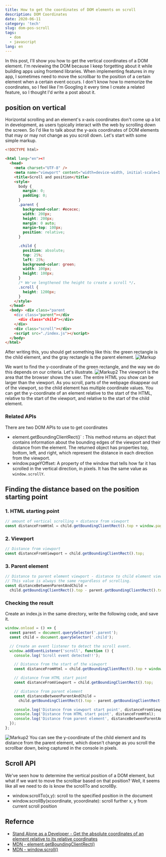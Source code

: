 ```yaml
---
title: How to get the coordinates of DOM elements on scroll
description: DOM Coordinates
date: 2020-06-11
category: 'tech'
slug: dom-pos-scroll
tags:
  - dom
  - javascript
lang: en
---
```


In this post, I'll show you how to get the vertical coordinates of a DOM element. I'm reviewing the DOM because I keep forgetting about it while building apps using frontend libraries. When implementing features in my app, I sometimes need to move the scrollbar to the position of a certain element when a certain event occurs. I don't know how to memorize the coordinates, so I feel like I'm Googling it every time I create a related feature, so I thought I'd write a post about it.

## position on vertical

Horizontal scrolling and an element's x-axis coordinates don't come up a lot in development, as users typically interact with the web by scrolling down the screen. So I'd like to talk about the y-axis coordinates of DOM elements that may or may not change as you scroll down. Let's start with some simple markup.

```html
<!DOCTYPE html>

<html lang="en"><!
  <head>
    <meta charset="UTF-8" />
    <meta name="viewport" content="width=device-width, initial-scale=1.0" />
    <title>Scroll and position</title>
    <style>
      body {
        margin: 0;
        padding: 0;
      }
      .parent {
        background-color: #ececec;
        width: 200px;
        height: 200px;
        margin: 0 auto;
        margin-top: 100px;
        position: relative;
      }

      .child {
        position: absolute;
        top: 25%;
        left: 25%;
        background-color: green;
        width: 100px;
        height: 100px;
      }
      /* We've lengthened the height to create a scroll */.
      .scroll {
        height: 1200px;
      }
    </style>
  </head>
  <body> <div class="parent
    <div class="parent"></div
      <div class="child"></div>
    </div>
    <div class="scroll"></div>
    <script src="./index.js"></script>
  </body>
</html>
```

After writing this, you should get something like this: the green rectangle is the child element, and the gray rectangle is the parent element.
![Markup](../images/scroll-pos/html.png)

We want to find the y-coordinate of the green rectangle, and the way we do this depends on our criteria. Let's illustrate.
![Markup2](../images/scroll-pos/viewport.png)
The viewport is the area that the browser shows the user. The entire HTML you show can be larger than the viewport. As you scroll, parts of the webpage disappear out of the viewport, so the child element has multiple coordinate values. You can get the y-coordinate of an element relative to the start of the HTML, relative to the start of the viewport, and relative to the start of the child element.

### Related APIs

There are two DOM APIs to use to get coordinates

- element.getBoundingClientRect()` : This method returns an object that contains information about the bounding edges of the viewport and their distance from the element. The returned object has properties top, bottom, left, and right, which represent the distance in each direction from the viewport.
- window.pageYOffset: A property of the window that tells how far it has scrolled in the vertical direction, in pixels. It has the same value as `window.scrollY`.

## Finding the distance based on the position starting point

### 1. HTML starting point

```javascript
// amount of vertical scrolling + distance from viewport
const distanceFromHtml = child.getBoundingClientRect().top + window.pageYOffset;
```

### 2. Viewport

```javascript
// Distance from viewport
const distanceFromViewport = child.getBoundingClientRect().top;
```

### 3. Parent element

```javascript
// Distance to parent element viewport - distance to child element viewport
// This value is always the same regardless of scrolling.
const distanceBetweenParentAndChild =
  child.getBoundingClientRect().top - parent.getBoundingClientRect().top;
```

### Checking the result

Create an index.js in the same directory, write the following code, and save it.

```javascript
window.onload = () => {
  const parent = document.querySelector('.parent');
  const child = document.querySelector('.child');

  // Create an event listener to detect the scroll event.
  window.addEventListener('scroll', function () {
    console.log('Scroll event detected!!');

    // Distance from the start of the viewport
    const distanceFromHtml = child.getBoundingClientRect().top + window.pageYOffset;

    // distance from HTML start point
    const distanceFromViewport = child.getBoundingClientRect().top;

    // distance from parent element
    const distanceBetweenParentAndChild =
      child.getBoundingClientRect().top - parent.getBoundingClientRect().top;

    console.log('Distance from viewport start point', distanceFromViewport);
    console.log('Distance from HTML start point', distanceFromHtml);
    console.log('Distance from parent element', distanceBetweenParentAndChild);
  });
};
```

![Markup2](../images/scroll-pos/console.png)
You can see the y-coordinate of the child element and its distance from the parent element, which doesn't change as you scroll the scrollbar down, being captured in the console in pixels.

## Scroll API

We've seen how to determine the vertical position of a DOM element, but what if we want to move the scrollbar based on that position? Well, it seems like all we need to do is know the scrollTo and scrollBy.

- window.scrollTo(x,y): scroll to the specified position in the document
- window.scrollBy(xcoordinate, ycoordinate): scroll further x, y from current scroll position

## Refernce

- [Stand Alone as a Developer - Get the absolute coordinates of an element relative to its relative coordinates](https://mommoo.tistory.com/85)
- [MDN - element.getBoundingClientRect()](https://developer.mozilla.org/en-US/docs/Web/API/Element/getBoundingClientRect)
- [MDN - window.scroll()](https://developer.mozilla.org/en-US/docs/Web/API/Element/getBoundingClientRect)

